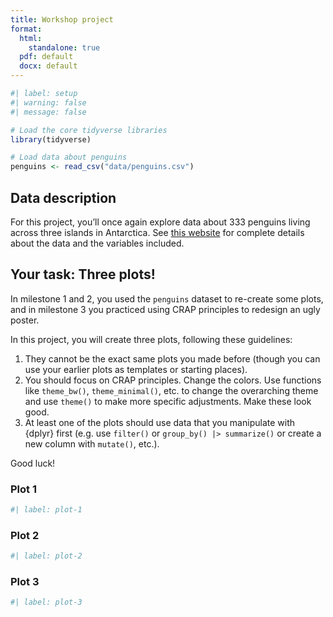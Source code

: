 ```yaml
---
title: Workshop project
format:
  html: 
    standalone: true
  pdf: default
  docx: default
---
```


```r
#| label: setup
#| warning: false
#| message: false

# Load the core tidyverse libraries
library(tidyverse)

# Load data about penguins
penguins <- read_csv("data/penguins.csv")
```

## Data description 

For this project, you'll once again explore data about 333 penguins living across three islands in Antarctica. See [this website](https://allisonhorst.github.io/palmerpenguins/) for complete details about the data and the variables included.

## Your task: Three plots!

In milestone 1 and 2, you used the `penguins` dataset to re-create some plots, and in milestone 3 you practiced using CRAP principles to redesign an ugly poster.

In this project, you will create three plots, following these guidelines:

1. They cannot be the exact same plots you made before (though you can use your earlier plots as templates or starting places).
2. You should focus on CRAP principles. Change the colors. Use functions like `theme_bw()`, `theme_minimal()`, etc. to change the overarching theme and use `theme()` to make more specific adjustments. Make these look good.
3. At least one of the plots should use data that you manipulate with {dplyr} first (e.g. use `filter()` or `group_by() |> summarize()` or create a new column with `mutate()`, etc.).

Good luck!

### Plot 1

```r
#| label: plot-1


```

### Plot 2

```r
#| label: plot-2


```

### Plot 3

```r
#| label: plot-3


```
